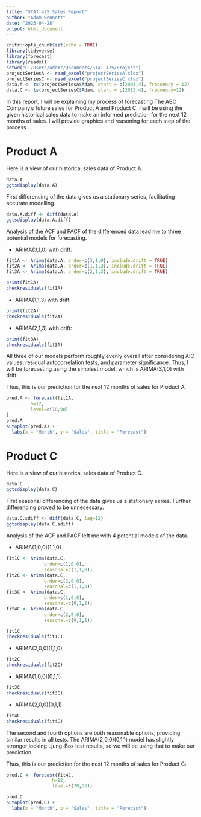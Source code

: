 ---
title: "STAT 475 Sales Report"
author: "Adam Bennett"
date: "2023-04-28"
output: html_document
---

```{r setup, include=FALSE}
knitr::opts_chunk$set(echo = TRUE)
library(tidyverse)
library(forecast)
library(readxl)
setwd("C:/Users/adomr/Documents/STAT 475/Project")
projectSeriesA <- read_excel("projectSeriesA.xlsx")
projectSeriesC <- read_excel("projectSeriesC.xlsx")
data.A <- ts(projectSeriesA$Adam, start = c(2003,4), frequency = 12)
data.C <- ts(projectSeriesC$Adam, start = c(2013,4), frequency=12)
```

In this report, I will be explaining my process of forecasting The ABC Company's future sales for Product A and Product C. I will be using the given historical sales data to make an informed prediction for the next 12 months of sales. I will provide graphics and reasoning for each step of the process.

# Product A

Here is a view of our historical sales data of Product A.

```{r, echo=FALSE}
data.A
ggtsdisplay(data.A)
```

First differencing of the data gives us a stationary series, facilitating accurate modelling.

```{r, echo=FALSE}
data.A.diff <- diff(data.A)
ggtsdisplay(data.A.diff)
```

Analysis of the ACF and PACF of the differenced data lead me to three potential models for forecasting.

-   ARIMA(3,1,0) with drift:

```{r, echo=FALSE}
fit1A <- Arima(data.A, order=c(3,1,0), include.drift = TRUE)
fit2A <- Arima(data.A, order=c(1,1,3), include.drift = TRUE)
fit3A <- Arima(data.A, order=c(2,1,3), include.drift = TRUE)

print(fit1A)
checkresiduals(fit1A)
```

-   ARIMA(1,1,3) with drift:

```{r, echo=FALSE}
print(fit2A)
checkresiduals(fit2A)
```

-   ARIMA(2,1,3) with drift:

```{r, echo=FALSE}
print(fit3A)
checkresiduals(fit3A)
```

All three of our models perform roughly evenly overall after considering AIC values, residual autocorrelation tests, and parameter significance. Thus, I will be forecasting using the simplest model, which is ARIMA(3,1,0) with drift.

Thus, this is our prediction for the next 12 months of sales for Product A:

```{r, echo=FALSE}
pred.A <- forecast(fit1A,
         h=12,
         level=c(70,90)
)
pred.A
autoplot(pred.A) +
  labs(x = "Month", y = "Sales", title = "Forecast")
```

# Product C

Here is a view of our historical sales data of Product C.

``` {r, echo=FALSE}
data.C
ggtsdisplay(data.C)
```

First seasonal differencing of the data gives us a stationary series. Further differencing proved to be unnecessary.

``` {r, echo=FALSE}
data.C.sdiff <- diff(data.C, lag=12)
ggtsdisplay(data.C.sdiff)
```

Analysis of the ACF and PACF left me with 4 potential models of the data.

- ARIMA(1,0,0)(1,1,0)

``` {r, echo=FALSE}
fit1C <- Arima(data.C,
              order=c(1,0,0),
              seasonal=c(1,1,0))
fit2C <- Arima(data.C,
              order=c(2,0,0),
              seasonal=c(1,1,0))
fit3C <- Arima(data.C,
              order=c(1,0,0),
              seasonal=c(0,1,1))
fit4C <- Arima(data.C,
              order=c(2,0,0),
              seasonal=c(0,1,1))

fit1C
checkresiduals(fit1C)
```

- ARIMA(2,0,0)(1,1,0)

``` {r, echo=FALSE}
fit2C
checkresiduals(fit2C)
```

- ARIMA(1,0,0)(0,1,1)

``` {r, echo=FALSE}
fit3C
checkresiduals(fit3C)
```

- ARIMA(2,0,0)(0,1,1)

``` {r, echo=FALSE}
fit4C
checkresiduals(fit4C)
```

The second and fourth options are both reasonable options, providing similar results in all tests. The ARIMA(2,0,0)(0,1,1) model has slightly stronger looking Ljung-Box test results, so we will be using that to make our prediction.

Thus, this is our prediction for the next 12 months of sales for Product C:

``` {r, echo=FALSE}
pred.C <- forecast(fit4C,
                 h=12,
                 level=c(70,90))

pred.C
autoplot(pred.C) +
  labs(x = "Month", y = "Sales", title = "Forecast")
```